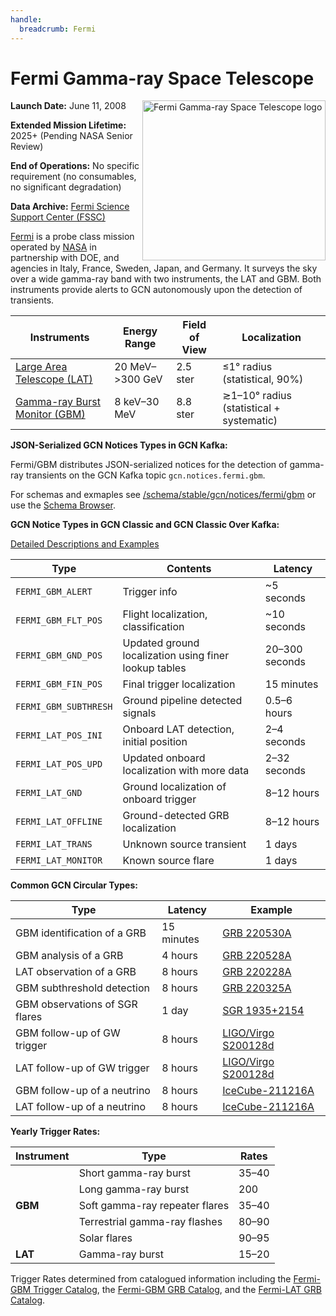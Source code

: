 ```yaml
---
handle:
  breadcrumb: Fermi
---
```



# Fermi Gamma-ray Space Telescope

<img
  src={logo}
  align="right"
  width="293"
  height="256"
  alt="Fermi Gamma-ray Space Telescope logo"
  className="grid-col-6 mobile-lg:grid-col-4 tablet:grid-col-2 desktop:grid-col-3 height-auto"
/>

**Launch Date:** June 11, 2008

**Extended Mission Lifetime:** 2025+ (Pending NASA Senior Review)

**End of Operations:** No specific requirement (no consumables, no significant degradation)

**Data Archive:**
[Fermi Science Support Center (FSSC)](https://fermi.gsfc.nasa.gov/ssc/data/)

[Fermi](https://fermi.gsfc.nasa.gov) is a probe class mission operated by [NASA](https://www.nasa.gov/fermi/) in partnership with DOE, and agencies in Italy, France, Sweden, Japan, and Germany. It surveys the sky over a wide gamma-ray band with two instruments, the LAT and GBM. Both instruments provide alerts to GCN autonomously upon the detection of transients.

<div className="overflow-table">

| Instruments                                                          | Energy Range       | Field of View | Localization                             |
| -------------------------------------------------------------------- | ------------------ | ------------- | ---------------------------------------- |
| [Large Area Telescope (LAT)](https://glast.sites.stanford.edu)       | 20 MeV–&gt;300 GeV | 2.5 ster      | &leq;1° radius (statistical, 90%)        |
| [Gamma-ray Burst Monitor (GBM)](https://gammaray.msfc.nasa.gov/gbm/) | 8 keV–30 MeV       | 8.8 ster      | ≳1–10° radius (statistical + systematic) |

</div>

**JSON-Serialized GCN Notices Types in GCN Kafka:**

Fermi/GBM distributes JSON-serialized notices for the detection of gamma-ray transients on the GCN Kafka topic `gcn.notices.fermi.gbm`.

For schemas and exmaples see [/schema/stable/gcn/notices/fermi/gbm](/schema/stable/gcn/notices/fermi/gbm) or use the [Schema Browser](/docs/schema/stable/gcn/notices/fermi/gbm/).

**GCN Notice Types in GCN Classic and GCN Classic Over Kafka:**

[Detailed Descriptions and Examples](https://gcn.gsfc.nasa.gov/fermi.html)

<div className="overflow-table">

| Type                  | Contents                                              | Latency        |
| --------------------- | ----------------------------------------------------- | -------------- |
| `FERMI_GBM_ALERT`     | Trigger info                                          | ~5 seconds     |
| `FERMI_GBM_FLT_POS`   | Flight localization, classification                   | ~10 seconds    |
| `FERMI_GBM_GND_POS`   | Updated ground localization using finer lookup tables | 20–300 seconds |
| `FERMI_GBM_FIN_POS`   | Final trigger localization                            | 15 minutes     |
| `FERMI_GBM_SUBTHRESH` | Ground pipeline detected signals                      | 0.5–6 hours    |
| `FERMI_LAT_POS_INI`   | Onboard LAT detection, initial position               | 2–4 seconds    |
| `FERMI_LAT_POS_UPD`   | Updated onboard localization with more data           | 2–32 seconds   |
| `FERMI_LAT_GND`       | Ground localization of onboard trigger                | 8–12 hours     |
| `FERMI_LAT_OFFLINE`   | Ground-detected GRB localization                      | 8–12 hours     |
| `FERMI_LAT_TRANS`     | Unknown source transient                              | 1 days         |
| `FERMI_LAT_MONITOR`   | Known source flare                                    | 1 days         |

</div>

**Common GCN Circular Types:**

<div className="overflow-table">

| Type                           | Latency    | Example                                 |
| ------------------------------ | ---------- | --------------------------------------- |
| GBM identification of a GRB    | 15 minutes | [GRB 220530A](/circulars/32147)         |
| GBM analysis of a GRB          | 4 hours    | [GRB 220528A](/circulars/32155)         |
| LAT observation of a GRB       | 8 hours    | [GRB 220228A](/circulars/31659)         |
| GBM subthreshold detection     | 8 hours    | [GRB 220325A](/circulars/31791)         |
| GBM observations of SGR flares | 1 day      | [SGR 1935+2154](/circulars/31445)       |
| GBM follow-up of GW trigger    | 8 hours    | [LIGO/Virgo S200128d](/circulars/26916) |
| LAT follow-up of GW trigger    | 8 hours    | [LIGO/Virgo S200128d](/circulars/26925) |
| GBM follow-up of a neutrino    | 8 hours    | [IceCube-211216A](/circulars/31255)     |
| LAT follow-up of a neutrino    | 8 hours    | [IceCube-211216A](/circulars/31257)     |

</div>

**Yearly Trigger Rates:**

<table className="usa-table">
  <thead>
    <tr>
      <th>Instrument</th>
      <th>Type</th>
      <th>Rates</th>
    </tr>
  </thead>
  <tbody>
    <tr>
      <td rowSpan="5">
        <strong>GBM</strong>
      </td>
      <td>Short gamma-ray burst</td>
      <td>35–40</td>
    </tr>
    <tr>
      <td>Long gamma-ray burst</td>
      <td>200</td>
    </tr>
    <tr>
      <td>Soft gamma-ray repeater flares</td>
      <td>35–40</td>
    </tr>
    <tr>
      <td>Terrestrial gamma-ray flashes</td>
      <td>80–90</td>
    </tr>
    <tr>
      <td>Solar flares</td>
      <td>90–95</td>
    </tr>
    <tr>
      <td>
        <strong>LAT</strong>
      </td>
      <td>Gamma-ray burst</td>
      <td>15–20</td>
    </tr>
  </tbody>
</table>

Trigger Rates determined from catalogued information including the [Fermi-GBM Trigger Catalog](https://heasarc.gsfc.nasa.gov/W3Browse/fermi/fermigtrig.html), the [Fermi-GBM GRB Catalog](https://heasarc.gsfc.nasa.gov/W3Browse/fermi/fermigbrst.html), and the [Fermi-LAT GRB Catalog](https://heasarc.gsfc.nasa.gov/W3Browse/fermi/fermilgrb.html).
